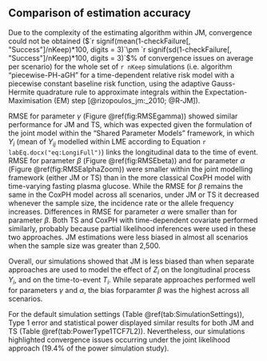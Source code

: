 ## Comparison of estimation accuracy

<!-- We explored the influence of several factors on the estimator accuracy when using a linear mixed effect model (LME) to estimate $\gamma$, and when using a Cox regression model with time-varying covariate (CoxPH) to estimate $\beta$ and $\alpha$, and compared it with the accuracy as obtained under the joint modelling approach (JM) and its Two-Step approximation (TS). -->
<!-- For each simulated scenario, we measured the root-mean-square error (RMSE) for the three parameters of interest ($\gamma$, $\beta$ and $\alpha$). -->
Due to the complexity of the estimating algorithm within JM, convergence could not be obtained ($`r signif(mean(1-checkFailure[, "Success"]/nKeep)*100, digits = 3)`\pm `r signif(sd(1-checkFailure[, "Success"]/nKeep)*100, digits = 3)`$% of convergence issues on average per scenario) for the whole set of `r nKeep` simulations (i.e. algorithm “piecewise-PH-aGH” for a time-dependent relative risk model with a piecewise constant baseline risk function, using the adaptive Gauss-Hermite quadrature rule to approximate integrals within the Expectation-Maximisation (EM) step [@rizopoulos_jm:_2010; @R-JM]). 

RMSE for parameter $\gamma$ (Figure \@ref(fig:RMSEgamma)) showed similar performance for JM and TS, which was expected given the formulation of the joint model within the "Shared Parameter Models" framework, in which $Y_i$ (mean of $Y_{ij}$ modelled within LME according to Equation `r labEq.docx("eq:LongiFull")`) links the longitudinal data to the time of event.
RMSE for parameter $\beta$ (Figure \@ref(fig:RMSEbeta)) and for parameter $\alpha$ (Figure \@ref(fig:RMSEalphaZoom)) were smaller within the joint modelling framework (either JM or TS) than in the more classical CoxPH model with time-varying fasting plasma glucose. 
While the RMSE for $\beta$ remains the same in the CoxPH model across all scenarios, under JM or TS it decreased whenever the sample size, the incidence rate or the allele frequency increases. 
Differences in RMSE for parameter $\alpha$ were smaller than for parameter $\beta$.
Both TS and CoxPH with time-dependent covariate performed similarly, probably because partial likelihood inferences were used in these two approaches. 
JM estimations were less biased in almost all scenarios when the sample size was greater than 2,500.

Overall, our simulations showed that JM is less biased than when separate approaches are used to model the effect of $Z_i$ on the longitudinal process $Y_i$, and on the time-to-event $T_i$.
While separate approaches performed well for parameters $\gamma$ and $\alpha$, the bias forparamter $\beta$ was the highest across all scenarios.  

For the default simulation settings (Table \@ref(tab:SimulationSettings)), Type 1 error and statistical power displayed similar results for both JM and TS (Table \@ref(tab:PowerType1TCF7L2)). 
Nevertheless, our simulations highlighted convergence issues occurring under the joint likelihood approach (19.4% of the power simulation study).


